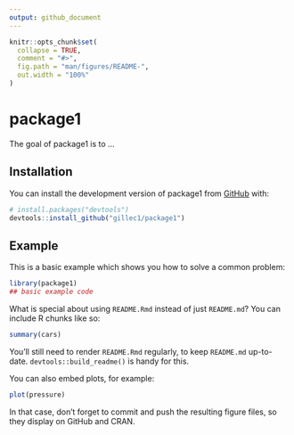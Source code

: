 ```yaml
---
output: github_document
---
```


<!-- README.md is generated from README.Rmd. Please edit that file -->

```r
knitr::opts_chunk$set(
  collapse = TRUE,
  comment = "#>",
  fig.path = "man/figures/README-",
  out.width = "100%"
)
```

# package1

<!-- badges: start -->
<!-- badges: end -->

The goal of package1 is to ...

## Installation

You can install the development version of package1 from [GitHub](https://github.com/) with:

``` r
# install.packages("devtools")
devtools::install_github("gillec1/package1")
```

## Example

This is a basic example which shows you how to solve a common problem:

```r
library(package1)
## basic example code
```

What is special about using `README.Rmd` instead of just `README.md`? You can include R chunks like so:

```r
summary(cars)
```

You'll still need to render `README.Rmd` regularly, to keep `README.md` up-to-date. `devtools::build_readme()` is handy for this.

You can also embed plots, for example:

```r
plot(pressure)
```

In that case, don't forget to commit and push the resulting figure files, so they display on GitHub and CRAN.
